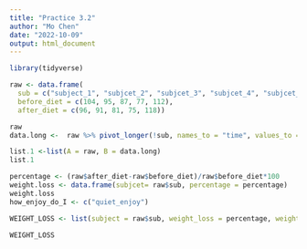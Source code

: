 ```yaml
---
title: "Practice 3.2"
author: "Mo Chen"
date: "2022-10-09"
output: html_document
---
```


```r
library(tidyverse)
```


```r
raw <- data.frame(
  sub = c("subject_1", "subjcet_2", "subjcet_3", "subjcet_4", "subjcet_5"), 
  before_diet = c(104, 95, 87, 77, 112), 
  after_diet = c(96, 91, 81, 75, 118))

raw
data.long <-  raw %>% pivot_longer(!sub, names_to = "time", values_to = "weight")

list.1 <-list(A = raw, B = data.long)
list.1

percentage <- (raw$after_diet-raw$before_diet)/raw$before_diet*100
weight.loss <- data.frame(subjcet= raw$sub, percentage = percentage)
weight.loss
how_enjoy_do_I <- c("quiet_enjoy") 

WEIGHT_LOSS <- list(subject = raw$sub, weight_loss = percentage, weight.loss = weight.loss, fun = how_enjoy_do_I)

WEIGHT_LOSS
```




